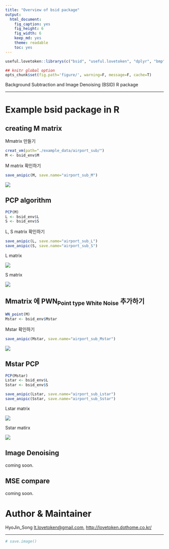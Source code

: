 ```yaml
---
title: "Overview of bsid package" 
output: 
  html_document: 
    fig_caption: yes
    fig_height: 6
    fig_width: 6
    keep_md: yes
    theme: readable
    toc: yes
---
```


```r
useful.lovetoken::librarys(c("bsid", "useful.lovetoken", "dplyr", "bmp", "pixmap", "animation", "corpcor", "progress", "servr", "knitr"), auto.upd=F)

## knitr global option
opts_chunk$set(fig.path='figure/', warning=F, message=F, cache=T)
```

Background Subtraction and Image Denoising (BSID) R package

*********************************************************************

# Example bsid package in R

## creating M matrix

Mmatrix 만들기

```r
creat_vm(path="./example_data/airport_sub/")
M <- bsid_env$M
```

M matrix 확인하기

```r
save_anipic(M, save.name="airport_sub_M")
```

![](airport_sub_M.gif)

## PCP algorithm

```r
PCP(M)
L <- bsid_env$L
S <- bsid_env$S
```

L, S matrix 확인하기

```r
save_anipic(L, save.name="airport_sub_L")
save_anipic(S, save.name="airport_sub_S")
```

L matrix

![](airport_sub_L.gif)

S matrix

![](airport_sub_S.gif)

## Mmatrix 에 PWN<sub>Point type White Noise</sub> 추가하기

```r
WN_point(M)
Mstar <- bsid_env$Mstar
```

Mstar 확인하기

```r
save_anipic(Mstar, save.name="airport_sub_Mstar")
```

![](airport_sub_Mstar.gif)

## Mstar PCP

```r
PCP(Mstar)
Lstar <- bsid_env$L
Sstar <- bsid_env$S
```

```r
save_anipic(Lstar, save.name="airport_sub_Lstar")
save_anipic(Sstar, save.name="airport_sub_Sstar")
```

Lstar matrix

![](airport_sub_Lstar.gif)

Sstar matirx

![](airport_sub_Sstar.gif)

## Image Denoising

coming soon.

## MSE compare

coming soon.

# Author & Maintainer

HyoJin_Song <lt.lovetoken@gmail.com>, <http://lovetoken.dothome.co.kr/>

**********************************************************************

```r
# save.image()
```
